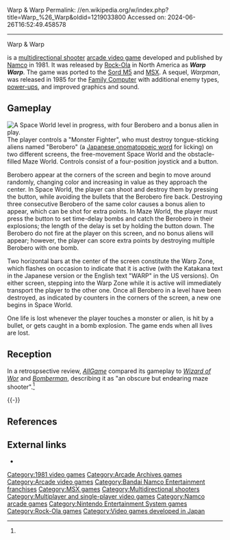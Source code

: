 Warp & Warp
Permalink: //en.wikipedia.org/w/index.php?title=Warp_%26_Warp&oldid=1219033800
Accessed on: 2024-06-26T16:52:49.458578



------
Warp & Warp
{{Short description|1981 video game}}
{{multiple issues
|{{refimprove|date=November 2020}}
{{cleanup rewrite|date=March 2018}}
}}

{{Infobox video game
|title = Warp & Warp
|image = Warpandwarp arcadeflyer.png
|caption = North American arcade flyer
|developer = [[Namco]]
|publisher = {{vgrelease|JP|Namco|NA|[[Rock-Ola]]}}
|designer = Shinichirou Okamoto<ref name="Szczepaniak">{{cite book |last1=Szczepaniak |first1=John |title=The Untold History of Japanese Game Developers |date=11 August 2014 |isbn=978-0992926007 |pages=201 |edition=First |url=https://archive.org/details/TheUntoldHistoryOfJapaneseGameDevelopersVol.2JohnSzczepaniak/page/n361?q=cutie+q |accessdate=12 August 2019}}</ref><br>Shigeichi Ishimura
|programmer= Shouichi Fukatani<ref name="Szczepaniak"/>
|release = {{vgrelease|JP|July 1981|NA|August 1981}}
|genre = [[Multidirectional shooter]]
|series = ''Warp & Warp''
|modes = [[Single-player]], [[Multiplayer video game|multiplayer]]
|arcade system = [[Namco Warp & Warp]]
|platforms = [[Arcade video game|Arcade]], [[MSX]], [[Sord M5]], [[PV-1000]], [[Nintendo Entertainment System|Family Computer]]
}}

{{nihongo|'''''Warp & Warp'''''|ワープ & ワープ|Wāpu to Wāpu}} is a [[multidirectional shooter]] [[arcade video game]] developed and published by [[Namco]] in 1981. It was released by [[Rock-Ola]] in North America as '''''Warp Warp'''''. The game was ported to the [[Sord M5]] and [[MSX]]. A sequel, ''Warpman'', was released in 1985 for the [[Nintendo Entertainment System|Family Computer]] with additional enemy types, [[power-up]]s, and improved graphics and sound.

==Gameplay==
[[File:Warp & Warp game screenshot.png|thumb|left|A Space World level in progress, with four Berobero and a bonus alien in play.]]
The player controls a "Monster Fighter", who must destroy tongue-sticking aliens named "Berobero" (a [[Japanese sound symbolism|Japanese onomatopoeic word]] for licking) on two different screens, the free-movement Space World and the obstacle-filled Maze World. Controls consist of a four-position joystick and a button.

Berobero appear at the corners of the screen and begin to move around randomly, changing color and increasing in value as they approach the center. In Space World, the player can shoot and destroy them by pressing the button, while avoiding the bullets that the Berobero fire back. Destroying three consecutive Berobero of the same color causes a bonus alien to appear, which can be shot for extra points. In Maze World, the player must press the button to set time-delay bombs and catch the Berobero in their explosions; the length of the delay is set by holding the button down. The Berobero do not fire at the player on this screen, and no bonus aliens will appear; however, the player can score extra points by destroying multiple Berobero with one bomb.

Two horizontal bars at the center of the screen constitute the Warp Zone, which flashes on occasion to indicate that it is active (with the Katakana text {{nihongo|ワープ|Wāpu}} in the Japanese version or the English text "WARP" in the US versions). On either screen, stepping into the Warp Zone while it is active will immediately transport the player to the other one. Once all Berobero in a level have been destroyed, as indicated by counters in the corners of the screen, a new one begins in Space World.

One life is lost whenever the player touches a monster or alien, is hit by a bullet, or gets caught in a bomb explosion. The game ends when all lives are lost.

==Reception==
{{Video game reviews
| Allgame = {{rating|4|5}}<ref name="Allgame">{{cite web |author1=Brett Alan Weiss |title=Warp Warp - Review |url=http://www.allgame.com/game.php?id=5089&tab=review |website=[[AllGame]] |publisher=All Media Network |accessdate=September 4, 2020 |archiveurl=https://web.archive.org/web/20141116104908/http://www.allgame.com/game.php?id=5089&tab=review |archivedate=November 16, 2014 |date=1998}}</ref>
}}
In a retrospsective review, ''[[AllGame]]'' compared its gameplay to ''[[Wizard of Wor]]'' and ''[[Bomberman (1983 video game)|Bomberman]]'', describing it as "an obscure but endearing maze shooter".<ref name="Allgame"/>

{{-}}

==References==
{{reflist}}

==External links==
*{{KLOV game|id=10406}}

{{DEFAULTSORT:Warp and Warp}}
[[Category:1981 video games]]
[[Category:Arcade Archives games]]
[[Category:Arcade video games]]
[[Category:Bandai Namco Entertainment franchises]]
[[Category:MSX games]]
[[Category:Multidirectional shooters]]
[[Category:Multiplayer and single-player video games]]
[[Category:Namco arcade games]]
[[Category:Nintendo Entertainment System games]]
[[Category:Rock-Ola games]]
[[Category:Video games developed in Japan]]